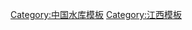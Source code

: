 {{Navbox
|name = 江西省大型水库
|title = [[江西水库|江西省大型水库]]
|titlestyle = 
|state = {{{state<includeonly>|collapsed</includeonly>}}}
|navbar = 

|image = 
|imagestyle = 
|imageleft = 
|imageleftstyle = 

|style = 
|basestyle = 

|above = 
|abovestyle = 

|groupstyle = 
|liststyle = 
|listpadding = 

|oddstyle = 
|evenstyle = 
|evenodd = 

|group1 = [[九江市|九江]]
|list1 = [[柘林水库]] · [[东津水库]]

|group2 = [[上饶市|上饶]]
|list2 =  [[七一水库 (玉山)|七一水库]] · [[大坳水库 (上饶)|大坳水库]] · [[滨田水库]] · [[军民水库]]

|group3 = [[景德镇市|景德镇]]
|list3 = [[共产主义水库]]

|group4 = [[鹰潭市|鹰潭]]
|list4 = [[界牌航电枢纽]]

|group5 = [[宜春市|宜春]]
|list5 =  [[飞剑潭水库]] · [[大塅水库]] · [[上游水库 (高安)|上游水库]] · [[潘桥水库]] ·  [[紫云山水库]]

|group6 = [[新余市|新余]]
|list6 = [[仙女湖 (新余市)|江口水库]]

|group7 = [[抚州市|抚州]]
|list7 = [[洪门水库]] · [[廖坊水库]]

|group8 = [[吉安市|吉安]]
|list8 = [[万安水库]] · [[石虎塘航电枢纽工程]] · [[峡江水利枢纽]] · [[白云山水库]] · [[老营盘水库]] · [[南车水库]] · [[社上水库]] · 

|group9 = [[赣州市|赣州]]
|list9 = [[长冈水库]] · [[龙潭水库 (上犹)|龙潭水库]] · [[上犹江水库]] · [[团结水库 (宁都)|团结水库]] · [[油罗口水库]]

|below = 
|belowstyle = 

|titlegroup = 
|titlegroupstyle = 
|innerstyle = 
}}
<noinclude>
[[Category:中国水库模板]]
[[Category:江西模板]]
[[Category:江西水库| ]]
</noinclude>